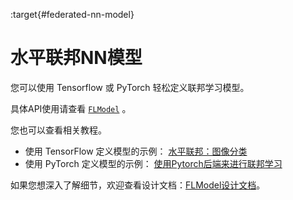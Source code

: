 :target{#federated-nn-model}

# 水平联邦NN模型

您可以使用 Tensorflow 或 PyTorch 轻松定义联邦学习模型。

具体API使用请查看 [`FLModel`](../../../source/secretflow.ml.ml.nn.mdx#secretflow.ml.nn.FLModel "secretflow.ml.nn.FLModel") 。

您也可以查看相关教程。

- 使用 TensorFlow 定义模型的示例： [水平联邦：图像分类](../../../tutorial/Federate_Learning_for_Image_Classification.mdx)
- 使用 PyTorch 定义模型的示例： [使用Pytorch后端来进行联邦学习](../../../tutorial/Federated_Learning_with_Pytorch_backend.mdx)

如果您想深入了解细节，欢迎查看设计文档：[FLModel设计文档](../../../developer/design/flmodel.mdx)。
